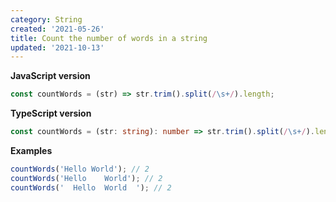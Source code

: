 ```yaml
---
category: String
created: '2021-05-26'
title: Count the number of words in a string
updated: '2021-10-13'
---
```


**JavaScript version**

```js countWords.js
const countWords = (str) => str.trim().split(/\s+/).length;
```

**TypeScript version**

```ts countWords.ts
const countWords = (str: string): number => str.trim().split(/\s+/).length;
```

**Examples**

```js examples.js
countWords('Hello World'); // 2
countWords('Hello    World'); // 2
countWords('  Hello  World  '); // 2
```
